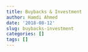 ```yaml
---
title: Buybacks & Investment
author: Hamdi Ahmed
date: '2018-08-12'
slug: buybacks-investment
categories: []
tags: []
---
```


